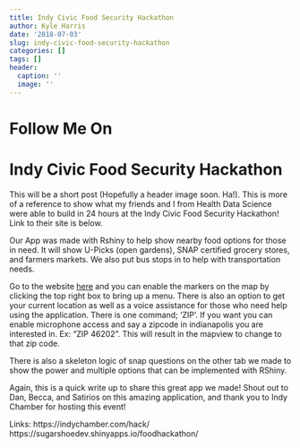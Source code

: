```yaml
---
title: Indy Civic Food Security Hackathon
author: Kyle Harris
date: '2018-07-03'
slug: indy-civic-food-security-hackathon
categories: []
tags: []
header:
  caption: ''
  image: ''
---
```


# Follow Me On

<a href="https://twitter.com/KoderKow"> <i class='fab fa-twitter fa-3x'></i></a> <a href="https://www.instagram.com/koderkow/"> <i class='fab fa-instagram fa-3x'></i></a> <a href="https://github.com/KoderKow/"><i class='fab fa-github fa-3x'></i></a> <a href="https://koderkow.rbind.io"><i class='fas fa-globe fa-3x'></i></a>

# Indy Civic Food Security Hackathon

This will be a short post (Hopefully a header image soon. Ha!). This is more of a reference to show what my friends and I from Health Data Science were able to build in 24 hours at the Indy Civic Food Security Hackathon! Link to their site is below.

Our App was made with Rshiny to help show nearby food options for those in need. It will show U-Picks (open gardens), SNAP certified grocery stores, and farmers markets. We also put bus stops in to help with transportation needs.

Go to the website [here](https://sugarshoedev.shinyapps.io/foodhackathon/) and you can enable the markers on the map by clicking the top right box to bring up a menu. There is also an option to get your current location as well as a voice assistance for those who need help using the application. There is one command; 'ZIP'. If you want you can enable microphone access and say a zipcode in indianapolis you are interested in. Ex: "ZIP 46202". This will result in the mapview to change to that zip code.

There is also a skeleton logic of snap questions on the other tab we made to show the power and multiple options that can be implemented with RShiny.

Again, this is a quick write up to share this great app we made! Shout out to Dan, Becca, and Satirios on this amazing application, and thank you to Indy Chamber for hosting this event!

Links:
https://indychamber.com/hack/
https://sugarshoedev.shinyapps.io/foodhackathon/
